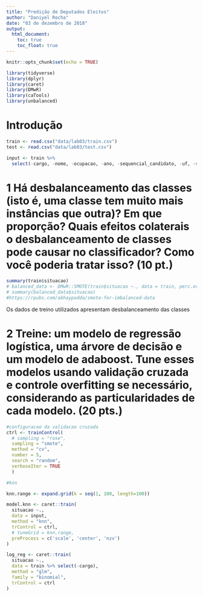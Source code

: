 ```yaml
---
title: "Predição de Deputados Eleitos"
author: "Daniyel Rocha"
date: "03 de dezembro de 2018"
output: 
  html_document:
    toc: true
    toc_float: true
---
```


```r
knitr::opts_chunk$set(echo = TRUE)
```

```r
library(tidyverse)
library(dplyr)
library(caret)
library(DMwR)
library(caTools)
library(unbalanced)
```

# Introdução

```r
train <- read.csv("data/lab03/train.csv")
test <- read.csv("data/lab03/test.csv")

input <- train %>% 
  select(-cargo, -nome, -ocupacao, -ano, -sequencial_candidato, -uf, -sexo, -estado_civil, -grau, -partido)
```

# 1 Há desbalanceamento das classes (isto é, uma classe tem muito mais instâncias que outra)? Em que proporção? Quais efeitos colaterais o desbalanceamento de classes pode causar no classificador? Como você poderia tratar isso? (10 pt.)
```r
summary(train$situacao)
# balanced_data <- DMwR::SMOTE(train$situacao ~., data = train, perc.over = 600, perc.under = 100)
# summary(balanced_data$situacao)
#https://rpubs.com/abhaypadda/smote-for-imbalanced-data
```
Os dados de treino utilizados apresentam desbalanceamento das classes

# 2 Treine: um modelo de regressão logística, uma árvore de decisão e um modelo de adaboost. Tune esses modelos usando validação cruzada e controle overfitting se necessário, considerando as particularidades de cada modelo.  (20 pts.)

```r
#configuracao da validacao cruzada
ctrl <- trainControl(
  # sampling = "rose",
  sampling = "smote",
  method = "cv",
  number = 5,
  search = "random",
  verboseIter = TRUE
  )
```

```r
#knn

knn.range <- expand.grid(k = seq(1, 100, length=100))

model.knn <- caret::train(
  situacao ~.,
  data = input,
  method = "knn",
  trControl = ctrl,
  # tuneGrid = knn.range,
  preProcess = c('scale', 'center', 'nzv')
)
```


```r
log_reg <- caret::train(
  situacao ~.,
  data = train %>% select(-cargo),
  method = "glm",
  family = "binomial",
  trControl = ctrl
)
```

